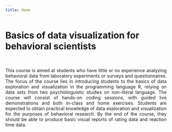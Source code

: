 ```yaml
---
title: Home
---
```



# Basics of data visualization for behavioral scientists

<br>

<p align="justify">This course is aimed at students who have little or no experience analyzing behavioral data from laboratory experiments or surveys and questionnaires. The focus of the course lies in introducing students to the basics of data exploration and visualization in the programming language R, relying on data sets from two psycholinguistic studies on non-literal language. The course will consist of hands-on coding sessions, with guided live demonstrations and both in-class and home exercises. Students are expected to obtain practical knowledge of data exploration and visualization for the purposes of behavioral research. By the end of the course, they should be able to produce basic visual reports of rating data and reaction time data.</p>
